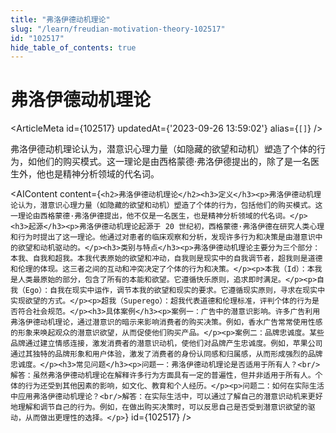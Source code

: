 ```yaml
---
title: "弗洛伊德动机理论"
slug: "/learn/freudian-motivation-theory-102517"
id: "102517"
hide_table_of_contents: true
---
```



# 弗洛伊德动机理论

<ArticleMeta id={102517} updatedAt={'2023-09-26 13:59:02'} alias={`[]`} />
<div className='border-solid border-b border-t-0 my-4 border-[var(--ifm-color-gray-300)]' />

弗洛伊德动机理论认为，潜意识心理力量（如隐藏的欲望和动机）塑造了个体的行为，如他们的购买模式。这一理论是由西格蒙德·弗洛伊德提出的，除了是一名医生外，他也是精神分析领域的代名词。

<AIContent content={`<h2>弗洛伊德动机理论</h2><h3>定义</h3><p>弗洛伊德动机理论认为，潜意识心理力量（如隐藏的欲望和动机）塑造了个体的行为，包括他们的购买模式。这一理论由西格蒙德·弗洛伊德提出，他不仅是一名医生，也是精神分析领域的代名词。</p><h3>起源</h3><p>弗洛伊德动机理论起源于 20 世纪初，西格蒙德·弗洛伊德在研究人类心理和行为时提出了这一理论。他通过对患者的临床观察和分析，发现许多行为和决策是由潜意识中的欲望和动机驱动的。</p><h3>类别与特点</h3><p>弗洛伊德动机理论主要分为三个部分：本我、自我和超我。本我代表原始的欲望和冲动，自我则是现实中的自我调节者，超我则是道德和伦理的体现。这三者之间的互动和冲突决定了个体的行为和决策。</p><p>本我（Id）：本我是人类最原始的部分，包含了所有的本能和欲望。它遵循快乐原则，追求即时满足。</p><p>自我（Ego）：自我在现实中运作，调节本我的欲望和现实的要求。它遵循现实原则，寻求在现实中实现欲望的方式。</p><p>超我（Superego）：超我代表道德和伦理标准，评判个体的行为是否符合社会规范。</p><h3>具体案例</h3><p>案例一：广告中的潜意识影响。许多广告利用弗洛伊德动机理论，通过潜意识的暗示来影响消费者的购买决策。例如，香水广告常常使用性感的形象来唤起观众的潜意识欲望，从而促使他们购买产品。</p><p>案例二：品牌忠诚度。某些品牌通过建立情感连接，激发消费者的潜意识动机，使他们对品牌产生忠诚度。例如，苹果公司通过其独特的品牌形象和用户体验，激发了消费者的身份认同感和归属感，从而形成强烈的品牌忠诚度。</p><h3>常见问题</h3><p>问题一：弗洛伊德动机理论是否适用于所有人？<br/>解答：虽然弗洛伊德动机理论在解释许多行为方面具有一定的普遍性，但并非适用于所有人。个体的行为还受到其他因素的影响，如文化、教育和个人经历。</p><p>问题二：如何在实际生活中应用弗洛伊德动机理论？<br/>解答：在实际生活中，可以通过了解自己的潜意识动机来更好地理解和调节自己的行为。例如，在做出购买决策时，可以反思自己是否受到潜意识欲望的驱动，从而做出更理性的选择。</p>`} id={102517} />
